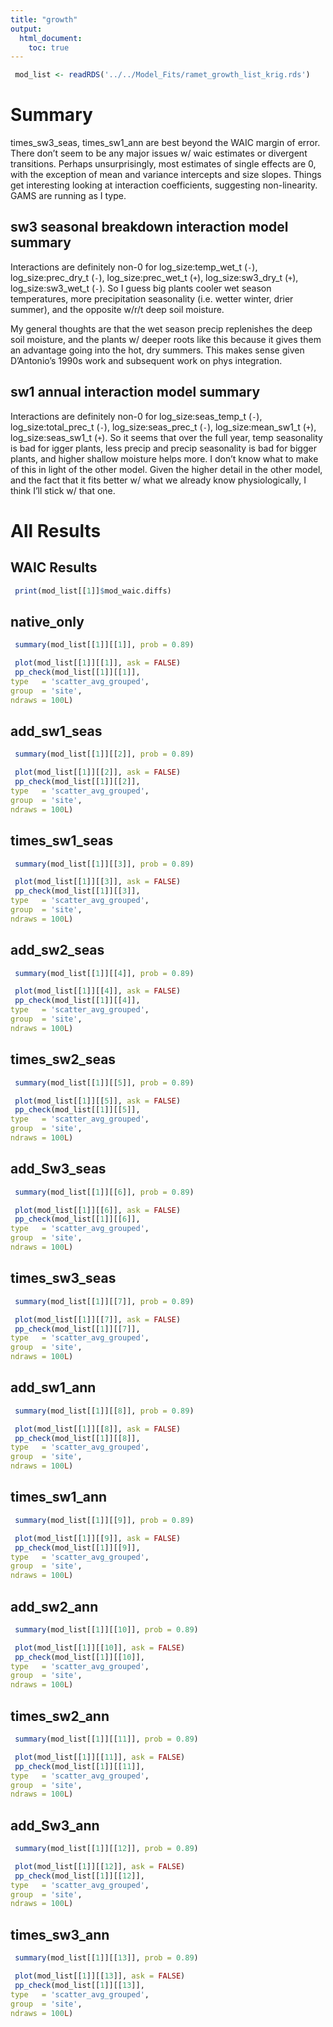 ```yaml
---
title: "growth"
output:
  html_document:
    toc: true
---
```



```r

 mod_list <- readRDS('../../Model_Fits/ramet_growth_list_krig.rds') 
```

# Summary

times_sw3_seas, times_sw1_ann are best beyond the WAIC margin of error. There don't seem to be any major issues w/ waic estimates or divergent transitions. Perhaps unsurprisingly, most estimates of single effects are 0, with the exception of mean and variance intercepts and size slopes. Things get interesting looking at interaction coefficients, suggesting non-linearity. GAMS are running as I type.

## sw3 seasonal breakdown interaction model summary

Interactions are definitely non-0 for log_size:temp_wet_t (`-`), log_size:prec_dry_t (`-`),  log_size:prec_wet_t (`+`), log_size:sw3_dry_t (`+`), log_size:sw3_wet_t (`-`). So I guess big plants cooler wet season temperatures, more precipitation seasonality (i.e. wetter winter, drier summer), and the opposite w/r/t deep soil moisture. 

My general thoughts are that the wet season precip replenishes the deep soil moisture, and the plants w/ deeper roots like this because it gives them an advantage going into the hot, dry summers. This makes sense given D'Antonio's 1990s work and subsequent work on phys integration. 

## sw1 annual interaction model summary

Interactions are definitely non-0 for log_size:seas_temp_t (`-`), log_size:total_prec_t (`-`), log_size:seas_prec_t (`-`), log_size:mean_sw1_t (`+`), log_size:seas_sw1_t (`+`).   So it seems that over the full year, temp seasonality is bad for igger plants, less precip and precip seasonality is bad for bigger plants, and higher shallow moisture helps more. I don't know what to make of this in light of the other model. Given the higher detail in the other model, and the fact that it fits better w/ what we already know physiologically, I think I'll stick w/ that one. 


# All Results

## WAIC Results

```r

 print(mod_list[[1]]$mod_waic.diffs) 

```

##  native_only   



```r

 summary(mod_list[[1]][[1]], prob = 0.89) 

 plot(mod_list[[1]][[1]], ask = FALSE)
 pp_check(mod_list[[1]][[1]],
type   = 'scatter_avg_grouped',
group  = 'site',
ndraws = 100L) 

```



##  add_sw1_seas   



```r

 summary(mod_list[[1]][[2]], prob = 0.89) 

 plot(mod_list[[1]][[2]], ask = FALSE)
 pp_check(mod_list[[1]][[2]],
type   = 'scatter_avg_grouped',
group  = 'site',
ndraws = 100L) 

```



##  times_sw1_seas   



```r

 summary(mod_list[[1]][[3]], prob = 0.89) 

 plot(mod_list[[1]][[3]], ask = FALSE)
 pp_check(mod_list[[1]][[3]],
type   = 'scatter_avg_grouped',
group  = 'site',
ndraws = 100L) 

```



##  add_sw2_seas   



```r

 summary(mod_list[[1]][[4]], prob = 0.89) 

 plot(mod_list[[1]][[4]], ask = FALSE)
 pp_check(mod_list[[1]][[4]],
type   = 'scatter_avg_grouped',
group  = 'site',
ndraws = 100L) 

```



##  times_sw2_seas   



```r

 summary(mod_list[[1]][[5]], prob = 0.89) 

 plot(mod_list[[1]][[5]], ask = FALSE)
 pp_check(mod_list[[1]][[5]],
type   = 'scatter_avg_grouped',
group  = 'site',
ndraws = 100L) 

```



##  add_Sw3_seas   



```r

 summary(mod_list[[1]][[6]], prob = 0.89) 

 plot(mod_list[[1]][[6]], ask = FALSE)
 pp_check(mod_list[[1]][[6]],
type   = 'scatter_avg_grouped',
group  = 'site',
ndraws = 100L) 

```



##  times_sw3_seas   



```r

 summary(mod_list[[1]][[7]], prob = 0.89) 

 plot(mod_list[[1]][[7]], ask = FALSE)
 pp_check(mod_list[[1]][[7]],
type   = 'scatter_avg_grouped',
group  = 'site',
ndraws = 100L) 

```



##  add_sw1_ann   



```r

 summary(mod_list[[1]][[8]], prob = 0.89) 

 plot(mod_list[[1]][[8]], ask = FALSE)
 pp_check(mod_list[[1]][[8]],
type   = 'scatter_avg_grouped',
group  = 'site',
ndraws = 100L) 

```



##  times_sw1_ann   



```r

 summary(mod_list[[1]][[9]], prob = 0.89) 

 plot(mod_list[[1]][[9]], ask = FALSE)
 pp_check(mod_list[[1]][[9]],
type   = 'scatter_avg_grouped',
group  = 'site',
ndraws = 100L) 

```



##  add_sw2_ann   



```r

 summary(mod_list[[1]][[10]], prob = 0.89) 

 plot(mod_list[[1]][[10]], ask = FALSE)
 pp_check(mod_list[[1]][[10]],
type   = 'scatter_avg_grouped',
group  = 'site',
ndraws = 100L) 

```



##  times_sw2_ann   



```r

 summary(mod_list[[1]][[11]], prob = 0.89) 

 plot(mod_list[[1]][[11]], ask = FALSE)
 pp_check(mod_list[[1]][[11]],
type   = 'scatter_avg_grouped',
group  = 'site',
ndraws = 100L) 

```



##  add_Sw3_ann   



```r

 summary(mod_list[[1]][[12]], prob = 0.89) 

 plot(mod_list[[1]][[12]], ask = FALSE)
 pp_check(mod_list[[1]][[12]],
type   = 'scatter_avg_grouped',
group  = 'site',
ndraws = 100L) 

```



##  times_sw3_ann   



```r

 summary(mod_list[[1]][[13]], prob = 0.89) 

 plot(mod_list[[1]][[13]], ask = FALSE)
 pp_check(mod_list[[1]][[13]],
type   = 'scatter_avg_grouped',
group  = 'site',
ndraws = 100L) 

```

